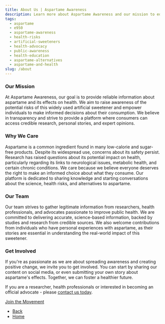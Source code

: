 ```yaml
---
title: About Us | Aspartame Awareness
description: Learn more about Aspartame Awareness and our mission to educate the public on the potential risks of aspartame consumption. Join us in spreading knowledge and advocating for healthier choices.
tags:
  - aspartame
  - e950
  - aspartame-awareness
  - health-risks
  - artificial-sweeteners
  - health-advocacy
  - public-awareness
  - health-education
  - aspartame-alternatives
  - aspartame-and-health
slug: /about
---
```


### Our Mission

At Aspartame Awareness, our goal is to provide reliable information about aspartame and its effects on health. We aim to raise awareness of the potential risks of this widely used artificial sweetener and empower individuals to make informed decisions about their consumption. We believe in transparency and strive to provide a platform where consumers can access credible research, personal stories, and expert opinions.

### Why We Care

Aspartame is a common ingredient found in many low-calorie and sugar-free products. Despite its widespread use, concerns about its safety persist. Research has raised questions about its potential impact on health, particularly regarding its links to neurological issues, metabolic health, and certain chronic conditions. We care because we believe everyone deserves the right to make an informed choice about what they consume. Our platform is dedicated to sharing knowledge and starting conversations about the science, health risks, and alternatives to aspartame.

### Our Team

Our team strives to gather legitimate information from researchers, health professionals, and advocates passionate to improve public health. We are committed to delivering accurate, science-based information, backed by studies and research from credible sources. We also welcome contributions from individuals who have personal experiences with aspartame, as their stories are essential in understanding the real-world impact of this sweetener.

### Get Involved

If you're as passionate as we are about spreading awareness and creating positive change, we invite you to get involved. You can start by sharing our content on social media, or even submitting your own story about aspartame's effects. Together, we can foster a healthier future.

If you are a researcher, health professionals or interested in becoming an official advocate - please [contact us today](/contact).

[Join the Movement](#)  
  

*   [Back](javascript:void\(0\);)
*   [Home](/)
